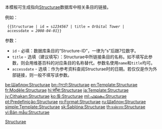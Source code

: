 {{Documentation subpage}}
本模板可生成指向[[Structurae]]数据库中相关条目的链接。

例如：

  <nowiki>{{Structurae | id = s</nowiki>''1234567''<nowiki> | title = </nowiki>''Orbital Tower''<nowiki> | accessdate = </nowiki>''2008-04-01''<nowiki>}}</nowiki>

参数：
* <code>id</code> - 必填：数据库条目的“Structure-ID”，一律为“s”后跟7位数字。
* <code>title</code> - 选填（建议填写）：Structurae中所链接条目的名称。如不填写此参数，则会用维基百科的对应条目的名称替代。参数名使用<code>name</code>和<code>title</code>均可。
* <code>accessdate</code> - 选填：作为参考资料查阅Structurae时的日期。若仅仅是作为外部链接，则一般不填写该参数。

<includeonly>

[[be:Шаблон:Structurae]]
[[bn:টেমপ্লেট:Structurae]]
[[en:Template:Structurae]]
[[fr:Modèle:Structurae]]
[[hi:साँचा:Structurae]]
[[ja:Template:Structurae]]
[[jv:Cithakan:Structurae]]
[[ko:틀:Structurae]]
[[ml:ഫലകം:Structurae]]
[[pt:Predefinição:Structurae]]
[[ro:Format:Structurae]]
[[ru:Шаблон:Structurae]]
[[simple:Template:Structurae]]
[[sk:Šablóna:Structurae]]
[[th:แม่แบบ:Structurae]]
[[vi:Bản mẫu:Structurae]]

[[Category:外部资源模板|Structurae]]
</includeonly>